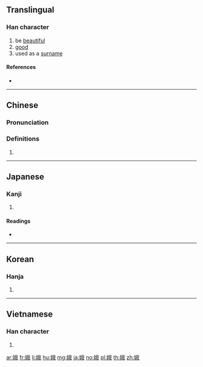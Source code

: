 ==Translingual==

===Han character===
{{Han char|rn=38|rad=女|as=07|sn=10|four=43450|canj=VHQI|ids=⿰女我}}

# be [[beautiful]]
# [[good]]
# used as a [[surname]]

====References====
* {{Han ref|kx=0263.100|dkj=06331|dj=0529.270|hdz=21052.100|uh=5A25|ud=23077|bh=AE5A|bd=44634}}

----

==Chinese==
{{zh-forms}}

===Pronunciation===
{{zh-pron
|m=é
|c=ngo4
|h=pfs=
|md=
|mn=
|w=
|mc=y
|oc=y
|cat=
}}

===Definitions===
{{zh-hanzi}}

# {{rfdef|lang=zh}}

----

==Japanese==

===Kanji===
{{ja-kanji|grade=|rs=女07}}

# {{defn|lang=ja|sort=女07}}

====Readings====
* {{ja-readings|on=[[が]] (ga)|kun=[[みめよい]] (mimeyoi)}}

----

==Korean==

===Hanja===
{{ko-hanja|hangeul=아|rv=a|mr=a}}

# {{defn|lang=ko|sort=女07}}

----

==Vietnamese==

===Han character===
{{vi-hantu|[[nga]]|rs=女07}}

# {{defn|lang=vi|sort=女07}}

[[ar:娥]]
[[fr:娥]]
[[li:娥]]
[[hu:娥]]
[[mg:娥]]
[[ja:娥]]
[[no:娥]]
[[pl:娥]]
[[th:娥]]
[[zh:娥]]